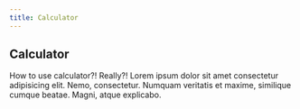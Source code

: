 ```yaml
---
title: Calculator
---
```



<section>

<CalculatorApp />

 </section>

<article>

# Calculator

How to use calculator?! Really?! Lorem ipsum dolor sit amet consectetur adipisicing elit. Nemo, consectetur. Numquam veritatis et maxime, similique cumque beatae. Magni, atque explicabo.

</article>
